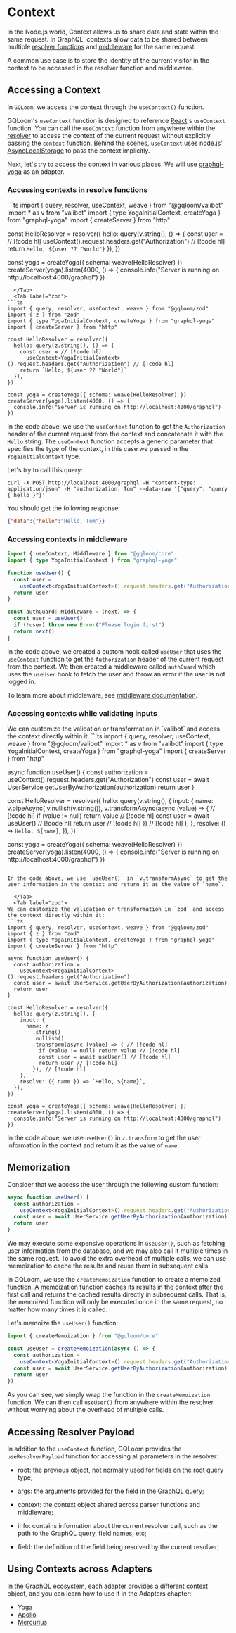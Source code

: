 
# Context

In the Node.js world, Context allows us to share data and state within the same request. In GraphQL, contexts allow data to be shared between multiple [resolver functions](../fundamentals/resolver) and [middleware](../fundamentals/middleware) for the same request.

A common use case is to store the identity of the current visitor in the context to be accessed in the resolver function and middleware.

## Accessing a Context

In `GQLoom`, we access the context through the `useContext()` function.

GQLoom's `useContext` function is designed to reference [React](https://zh-hans.react.dev/)'s `useContext` function.
You can call the `useContext` function from anywhere within the [resolver](../fundamentals/resolver) to access the context of the current request without explicitly passing the `context` function.
Behind the scenes, `useContext` uses node.js' [AsyncLocalStorage](https://nodejs.org/api/async_context.html#class-asynclocalstorage) to pass the context implicitly.

Next, let's try to access the context in various places.
We will use [graphql-yoga](https://the-guild.dev/graphql/yoga-server) as an adapter.

### Accessing contexts in resolve functions

<Tabs groupId='schema-builder'>
  <Tab label="valibot">
```ts
import { query, resolver, useContext, weave } from "@gqloom/valibot"
import * as v from "valibot"
import { type YogaInitialContext, createYoga } from "graphql-yoga"
import { createServer } from "http"

const HelloResolver = resolver({
  hello: query(v.string(), () => {
    const user = // [!code hl]
      useContext<YogaInitialContext>().request.headers.get("Authorization") // [!code hl]
    return `Hello, ${user ?? "World"}`
  }),
})

const yoga = createYoga({ schema: weave(HelloResolver) })
createServer(yoga).listen(4000, () => {
  console.info("Server is running on http://localhost:4000/graphql")
})
```
  </Tab>
  <Tab label="zod">
```ts
import { query, resolver, useContext, weave } from "@gqloom/zod"
import { z } from "zod"
import { type YogaInitialContext, createYoga } from "graphql-yoga"
import { createServer } from "http"

const HelloResolver = resolver({
  hello: query(z.string(), () => {
    const user = // [!code hl]
      useContext<YogaInitialContext>().request.headers.get("Authorization") // [!code hl]
    return `Hello, ${user ?? "World"}`
  }),
})

const yoga = createYoga({ schema: weave(HelloResolver) })
createServer(yoga).listen(4000, () => {
  console.info("Server is running on http://localhost:4000/graphql")
})
```
  </Tab>
</Tabs>

In the code above, we use the `useContext` function to get the `Authorization` header of the current request from the context and concatenate it with the `Hello` string.
The `useContext` function accepts a generic parameter that specifies the type of the context, in this case we passed in the `YogaInitialContext` type.

Let's try to call this query:
```shell
curl -X POST http://localhost:4000/graphql -H "content-type: application/json" -H "authorization: Tom" --data-raw '{"query": "query { hello }"}'
```
You should get the following response:
```json
{"data":{"hello":"Hello, Tom"}}
```

### Accessing contexts in middleware

```ts
import { useContext, Middleware } from "@gqloom/core"
import { type YogaInitialContext } from "graphql-yoga"

function useUser() {
  const user =
    useContext<YogaInitialContext>().request.headers.get("Authorization")
  return user
}

const authGuard: Middleware = (next) => {
  const user = useUser()
  if (!user) throw new Error("Please login first")
  return next()
}
```
In the code above, we created a custom hook called `useUser` that uses the `useContext` function to get the `Authorization` header of the current request from the context.
We then created a middleware called `authGuard` which uses the `useUser` hook to fetch the user and throw an error if the user is not logged in.

To learn more about middleware, see [middleware documentation](../fundamentals/middleware).

### Accessing contexts while validating inputs

<Tabs groupId='schema-builder'>
  <Tab label="valibot">
We can customize the validation or transformation in `valibot` and access the context directly within it.
```ts
import { query, resolver, useContext, weave } from "@gqloom/valibot"
import * as v from "valibot"
import { type YogaInitialContext, createYoga } from "graphql-yoga"
import { createServer } from "http"

async function useUser() {
  const authorization =
    useContext<YogaInitialContext>().request.headers.get("Authorization")
  const user = await UserService.getUserByAuthorization(authorization)
  return user
}

const HelloResolver = resolver({
  hello: query(v.string(), {
    input: {
      name: v.pipeAsync( 
        v.nullish(v.string()),
        v.transformAsync(async (value) => { // [!code hl]
          if (value != null) return value // [!code hl]
          const user = await useUser() // [!code hl]
          return user // [!code hl]
        }) // [!code hl]
      ),
    },
    resolve: () => `Hello, ${name}`,
  }),
})

const yoga = createYoga({ schema: weave(HelloResolver) })
createServer(yoga).listen(4000, () => {
  console.info("Server is running on http://localhost:4000/graphql")
})
```

In the code above, we use `useUser()` in `v.transformAsync` to get the user information in the context and return it as the value of `name`.

  </Tab>
  <Tab label="zod">
We can customize the validation or transformation in `zod` and access the context directly within it:
```ts
import { query, resolver, useContext, weave } from "@gqloom/zod"
import { z } from "zod"
import { type YogaInitialContext, createYoga } from "graphql-yoga"
import { createServer } from "http"

async function useUser() {
  const authorization =
    useContext<YogaInitialContext>().request.headers.get("Authorization")
  const user = await UserService.getUserByAuthorization(authorization)
  return user
}

const HelloResolver = resolver({
  hello: query(z.string(), {
    input: {
      name: z
        .string()
        .nullish()
        .transform(async (value) => { // [!code hl]
          if (value != null) return value // [!code hl]
          const user = await useUser() // [!code hl]
          return user // [!code hl]
        }), // [!code hl]
    },
    resolve: ({ name }) => `Hello, ${name}`,
  }),
})

const yoga = createYoga({ schema: weave(HelloResolver) })
createServer(yoga).listen(4000, () => {
  console.info("Server is running on http://localhost:4000/graphql")
})
```
In the code above, we use `useUser()` in `z.transform` to get the user information in the context and return it as the value of `name`.
  </Tab>
</Tabs>

## Memorization

Consider that we access the user through the following custom function:

```ts
async function useUser() {
  const authorization =
    useContext<YogaInitialContext>().request.headers.get("Authorization")
  const user = await UserService.getUserByAuthorization(authorization)
  return user
}
```

We may execute some expensive operations in `useUser()`, such as fetching user information from the database, and we may also call it multiple times in the same request.
To avoid the extra overhead of multiple calls, we can use memoization to cache the results and reuse them in subsequent calls.

In GQLoom, we use the `createMemoization` function to create a memoized function.
A memoization function caches its results in the context after the first call and returns the cached results directly in subsequent calls.
That is, the memoized function will only be executed once in the same request, no matter how many times it is called.

Let's memoize the `useUser()` function:

```ts
import { createMemoization } from "@gqloom/core"

const useUser = createMemoization(async () => {
  const authorization =
    useContext<YogaInitialContext>().request.headers.get("Authorization")
  const user = await UserService.getUserByAuthorization(authorization)
  return user
})
```
As you can see, we simply wrap the function in the `createMemoization` function.
We can then call `useUser()` from anywhere within the resolver without worrying about the overhead of multiple calls.

## Accessing Resolver Payload

In addition to the `useContext` function, GQLoom provides the `useResolverPayload` function for accessing all parameters in the resolver:

- root: the previous object, not normally used for fields on the root query type;

- args: the arguments provided for the field in the GraphQL query;

- context: the context object shared across parser functions and middleware;

- info: contains information about the current resolver call, such as the path to the GraphQL query, field names, etc;

- field: the definition of the field being resolved by the current resolver;

## Using Contexts across Adapters

In the GraphQL ecosystem, each adapter provides a different context object, and you can learn how to use it in the Adapters chapter:

- [Yoga](../advanced/adapters/yoga)
- [Apollo](../advanced/adapters/apollo)
- [Mercurius](../advanced/adapters/mercurius)
